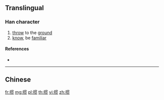 {{character info/new}}
{{also|摜}}
==Translingual==

===Han character===
{{Han char|rn=64|rad=手|as=08|sn=11|four=|canj=QWJO|ids=⿰扌贯}}

# [[throw]] to the [[ground]]
# [[know]], be [[familiar]]

====References====
* {{Han ref|kx=0440.181|hdz=31910.020|uh=63BC|ud=25532}}

----

==Chinese==
{{zh-see|摜}}

[[fr:掼]]
[[mg:掼]]
[[pl:掼]]
[[th:掼]]
[[vi:掼]]
[[zh:掼]]